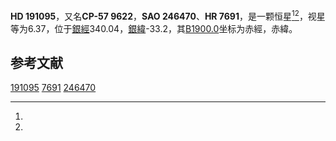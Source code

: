 {{Starbox begin
| name = HD 191095
}}
{{Starbox observe
| epoch = [[J2000.0|J2000.0]]
| constell = {{星座名待查}}<ref name=SIMBAD>{{cite web
 | url=http://simbad.u-strasbg.fr/simbad/sim-id?Ident=HR+7691
 | title=Pulsating variable Star
 | publisher=Centre de Données astronomiques de Strasbourg
 | work=SIMBAD
 | accessdate=2012-07-13
 | archive-date=2017-09-14
 | archive-url=https://web.archive.org/web/20170914125441/http://simbad.u-strasbg.fr/simbad/sim-id?Ident=HR+7691
 | dead-url=no
 }}</ref><ref name=DATA>{{cite web
 | url=http://vizier.u-strasbg.fr/viz-bin/VizieR-5?-out.add=.&-source=5050&-corr=PK=HR&-out.max=9999&HR=7691
 | title=VizieR Detailed Page
 | accessdate=2012-07-13
 | archive-date=2017-09-14
 | archive-url=https://web.archive.org/web/20170914172116/http://vizier.u-strasbg.fr/viz-bin/VizieR-5?-out.add=.&-source=5050&-corr=PK=HR&-out.max=9999&HR=7691
 | dead-url=no
 }}</ref>
| 星官 = 
| ra = {{RA|20|11|7.2}}<ref name=SIMBAD /><ref name=DATA />
| dec = {{DEC|-57|31|26}}<ref name=SIMBAD /><ref name=DATA />
| appmag_v = 6.37<ref name=SIMBAD /><ref name=DATA />
}}
{{Starbox character
| class = B7V+A3V<ref name=SIMBAD /><ref name=DATA />
| b-v = 0.06<ref name=SIMBAD /><ref name=DATA />
| u-b = <ref name=SIMBAD /><ref name=DATA />
| r-i = <ref name=SIMBAD /><ref name=DATA />
| variable = 
}}
{{Starbox astrometry
| radial_v = 
| prop_mo_ra = -7
| parallax = 
| p_error = 
}}
{{Starbox catalog
| names =CP-57 9622，[[SAO星表|SAO]] 246470，[[HD星表|HD]] 191095，[[HR星表|HR]] 7691}}
{{Starbox reference |Simbad=HR+7691}}
{{Starbox end}}

'''HD 191095'''，又名'''CP-57 9622'''，'''SAO 246470'''、'''HR 7691'''，是一颗恒星<ref name=SIMBAD /><ref name=DATA />，视星等为6.37，位于[[銀道座標系|銀經]]340.04，[[銀道座標系|銀緯]]-33.2，其[[B1900.0|B1900.0]]坐标为赤經{{RA|20|3|0.3}}，赤緯{{DEC|-57|-33.2|59}}。

== 参考文献 ==
{{reflist}}

{{star-stub}}

[[Category:HD和HDE天體|191095]]
[[Category:HR天體|7691]]
[[Category:SAO天體|246470]]